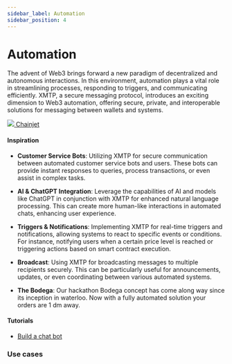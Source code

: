 ```yaml
---
sidebar_label: Automation
sidebar_position: 4
---
```



# Automation

The advent of Web3 brings forward a new paradigm of decentralized and autonomous interactions. In this environment, automation plays a vital role in streamlining processes, responding to triggers, and communicating efficiently. XMTP, a secure messaging protocol, introduces an exciting dimension to Web3 automation, offering secure, private, and interoperable solutions for messaging between wallets and systems.

<div class="chain-list white">
  <a href="https://chainjet.io/" class="chain-item">
    <img src={chainjet} />
    <span>Chainjet</span>
  </a>
</div>

#### Inspiration

- **Customer Service Bots**: Utilizing XMTP for secure communication between automated customer service bots and users. These bots can provide instant responses to queries, process transactions, or even assist in complex tasks.

- **AI & ChatGPT Integration**: Leverage the capabilities of AI and models like ChatGPT in conjunction with XMTP for enhanced natural language processing. This can create more human-like interactions in automated chats, enhancing user experience.

- **Triggers & Notifications**: Implementing XMTP for real-time triggers and notifications, allowing systems to react to specific events or conditions. For instance, notifying users when a certain price level is reached or triggering actions based on smart contract execution.

- **Broadcast**: Using XMTP for broadcasting messages to multiple recipients securely. This can be particularly useful for announcements, updates, or even coordinating between various automated systems.

- **The Bodega**: Our hackathon Bodega concept has come along way since its inception in waterloo. Now with a fully automated solution your orders are 1 dm away.

#### Tutorials

- [Build a chat bot](/docs/tutorials/bots)

### Use cases


<Usecases />
